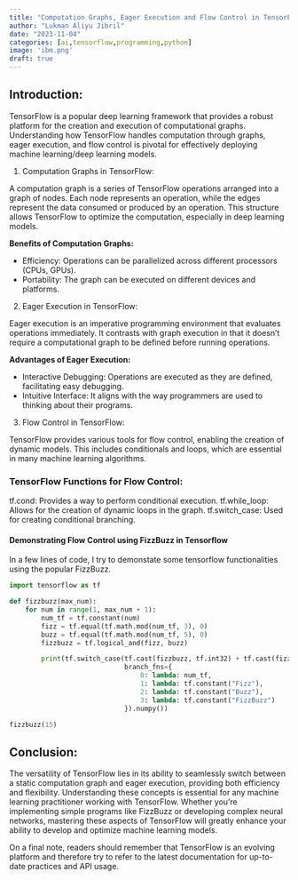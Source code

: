 ```yaml
---
title: "Computation Graphs, Eager Execution and Flow Control in TensorFlow"
author: "Lukman Aliyu Jibril"
date: "2023-11-04"
categories: [ai,tensorflow,programming,python]
image: 'ibm.png'
draft: true
---
```



## Introduction:

TensorFlow is a popular deep learning framework that  provides a robust platform for the creation and execution of computational graphs. Understanding how TensorFlow handles computation through graphs, eager execution, and flow control is pivotal for effectively deploying machine learning/deep learning models.

1. Computation Graphs in TensorFlow:

A computation graph is a series of TensorFlow operations arranged into a graph of nodes. Each node represents an operation, while the edges represent the data consumed or produced by an operation. This structure allows TensorFlow to optimize the computation, especially in deep learning models.

**Benefits of Computation Graphs:**

 - Efficiency: Operations can be parallelized across different processors (CPUs, GPUs).
 - Portability: The graph can be executed on different devices and platforms.

2. Eager Execution in TensorFlow:

Eager execution is an imperative programming environment that evaluates operations immediately. It contrasts with graph execution in that it doesn't require a computational graph to be defined before running operations.

**Advantages of Eager Execution:**

- Interactive Debugging: Operations are executed as they are defined, facilitating easy debugging.
- Intuitive Interface: It aligns with the way programmers are used to thinking about their programs.

3. Flow Control in TensorFlow:

TensorFlow provides various tools for flow control, enabling the creation of dynamic models. This includes conditionals and loops, which are essential in many machine learning algorithms.

### TensorFlow Functions for Flow Control:
tf.cond: Provides a way to perform conditional execution.
tf.while_loop: Allows for the creation of dynamic loops in the graph.
tf.switch_case: Used for creating conditional branching. 

#### Demonstrating Flow Control using FizzBuzz in Tensorflow
In a few lines of code, I try to demonstate some tensorflow functionalities using the popular FizzBuzz. 

```python
import tensorflow as tf

def fizzbuzz(max_num):
    for num in range(1, max_num + 1):
        num_tf = tf.constant(num)
        fizz = tf.equal(tf.math.mod(num_tf, 3), 0)
        buzz = tf.equal(tf.math.mod(num_tf, 5), 0)
        fizzbuzz = tf.logical_and(fizz, buzz)

        print(tf.switch_case(tf.cast(fizzbuzz, tf.int32) + tf.cast(fizz, tf.int32) + 2 * tf.cast(buzz, tf.int32),
                             branch_fns={
                                 0: lambda: num_tf,
                                 1: lambda: tf.constant("Fizz"),
                                 2: lambda: tf.constant("Buzz"),
                                 3: lambda: tf.constant("FizzBuzz")
                             }).numpy())

fizzbuzz(15)

```


## Conclusion:

The versatility of TensorFlow lies in its ability to seamlessly switch between a static computation graph and eager execution, providing both efficiency and flexibility. Understanding these concepts is essential for any machine learning practitioner working with TensorFlow. Whether you're implementing simple programs like FizzBuzz or developing complex neural networks, mastering these aspects of TensorFlow will greatly enhance your ability to develop and optimize machine learning models.

On a final note, readers should remember that TensorFlow is an evolving platform and therefore try to refer to the latest documentation for up-to-date practices and API usage.











